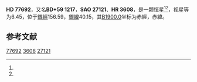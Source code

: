 {{Starbox begin
| name = HD 77692
}}
{{Starbox observe
| epoch = [[J2000.0|J2000.0]]
| constell = {{星座名待查}}<ref name=SIMBAD>{{cite web
 | url=http://simbad.u-strasbg.fr/simbad/sim-id?Ident=HR+3608
 | title=Pulsating variable Star
 | publisher=Centre de Données astronomiques de Strasbourg
 | work=SIMBAD
 | accessdate=2012-07-13
 | archive-date=2016-03-19
 | archive-url=https://web.archive.org/web/20160319013133/http://simbad.u-strasbg.fr/simbad/sim-id?Ident=HR+3608
 | dead-url=no
 }}</ref><ref name=DATA>{{cite web
 | url=http://vizier.u-strasbg.fr/viz-bin/VizieR-5?-out.add=.&-source=5050&-corr=PK=HR&-out.max=9999&HR=3608
 | title=VizieR Detailed Page
 | accessdate=2012-07-13
 | archive-date=2016-03-05
 | archive-url=https://web.archive.org/web/20160305021216/http://vizier.u-strasbg.fr/viz-bin/VizieR-5?-out.add=.&-source=5050&-corr=PK=HR&-out.max=9999&HR=3608
 | dead-url=no
 }}</ref>
| 星官 = 
| ra = {{RA|9|6|43.1}}<ref name=SIMBAD /><ref name=DATA />
| dec = {{DEC|+59|20|40}}<ref name=SIMBAD /><ref name=DATA />
| appmag_v = 6.45<ref name=SIMBAD /><ref name=DATA />
}}
{{Starbox character
| class = A2V<ref name=SIMBAD /><ref name=DATA />
| b-v = 0.04<ref name=SIMBAD /><ref name=DATA />
| u-b = 0.13<ref name=SIMBAD /><ref name=DATA />
| r-i = <ref name=SIMBAD /><ref name=DATA />
| variable = 
}}
{{Starbox astrometry
| radial_v = 0.13
| prop_mo_ra = 2
| parallax = 
| p_error = 
}}
{{Starbox catalog
| names =BD+59 1217，[[SAO星表|SAO]] 27121，[[HD星表|HD]] 77692，[[HR星表|HR]] 3608}}
{{Starbox reference |Simbad=HR+3608}}
{{Starbox end}}

'''HD 77692'''，又名'''BD+59 1217'''，'''SAO 27121'''、'''HR 3608'''，是一颗恒星<ref name=SIMBAD /><ref name=DATA />，视星等为6.45，位于[[銀道座標系|銀經]]156.59，[[銀道座標系|銀緯]]40.15，其[[B1900.0|B1900.0]]坐标为赤經{{RA|8|58|57.2}}，赤緯{{DEC|+59|40.15|36}}。

== 参考文献 ==
{{reflist}}
{{大熊座}}
{{star-stub}}

[[Category:HD和HDE天體|77692]]
[[Category:HR天體|3608]]
[[Category:SAO天體|27121]]